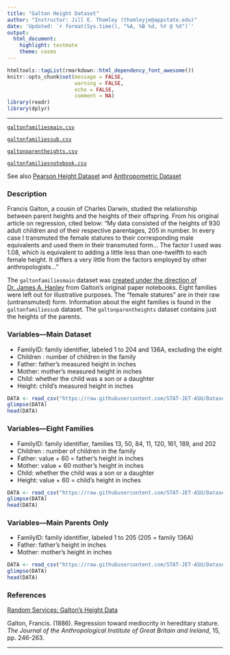```yaml
---
title: "Galton Height Dataset"
author: "Instructor: Jill E. Thomley (thomleyje@appstate.edu)"
date: 'Updated: `r format(Sys.time(), "%A, %B %d, %Y @ %X")`'
output: 
  html_document: 
    highlight: textmate
    theme: cosmo
---
```


```r
htmltools::tagList(rmarkdown::html_dependency_font_awesome())
knitr::opts_chunk$set(message = FALSE, 
                      warning = FALSE, 
                      echo = FALSE,
                      comment = NA)
library(readr)
library(dplyr)
```
<hr>

<i class="fas fa-database"></i> [`galtonfamiliesmain.csv`](https://raw.githubusercontent.com/STAT-JET-ASU/Datasets/master/Instructor/galtonfamiliesmain.csv)

<i class="fas fa-database"></i> [`galtonfamiliessub.csv`](https://raw.githubusercontent.com/STAT-JET-ASU/Datasets/master/Instructor/galtonfamiliessub.csv)

<i class="fas fa-database"></i> [`galtonparentheights.csv`](https://raw.githubusercontent.com/STAT-JET-ASU/Datasets/master/Instructor/galtonparentheights.csv)

<i class="fas fa-database"></i> [`galtonfamiliesnotebook.csv`](https://raw.githubusercontent.com/STAT-JET-ASU/Datasets/master/Instructor/galtonfamiliesnotebook.csv)

See also [Pearson Height Dataset](https://stat-jet-asu.github.io/Datasets/InstructorDescriptions/pearsonheightdata.html) and [Anthropometric Dataset](https://stat-jet-asu.github.io/Datasets/InstructorDescriptions/anthropometric.html)

### Description

Francis Galton, a cousin of Charles Darwin, studied the relationship between parent heights and the heights of their offspring. From his original article on regression, cited below: "My data consisted of the heights of 930 adult children and of their respective parentages, 205 in number. In every case I transmuted the female statures to their corresponding male equivalents and used them in their transmuted form... The factor I used was 1.08, which is equivalent to adding a little less than one-twelfth to each female height. It differs a very little from the factors employed by other anthropologists..." 

The `galtonfamiliesmain` dataset was [created under the direction of Dr. James A. Hanley](http://www.medicine.mcgill.ca/epidemiology/hanley/galton/) from Galton's original paper notebooks. Eight families were left out for illustrative purposes. The "female statures" are in their raw (untransmuted) form. Information about the eight families is found in the `galtonfamiliessub` dataset. The `galtonparentheights` dataset contains just the heights of the parents. 

### Variables---Main Dataset

* FamilyID: family identifier, labeled 1 to 204 and 136A, excluding the eight 
* Children : number of children in the family
* Father: father's measured height in inches
* Mother: mother's measured height in inches
* Child: whether the child was a son or a daughter
* Height: child's measured height in inches

```r
DATA <- read_csv("https://raw.githubusercontent.com/STAT-JET-ASU/Datasets/master/Instructor/galtonfamiliesmain.csv")
glimpse(DATA)
head(DATA)
```

### Variables---Eight Families

* FamilyID: family identifier, families 13, 50, 84, 11, 120, 161, 189, and 202
* Children : number of children in the family
* Father: value + 60 = father's height in inches
* Mother: value + 60 mother's height in inches
* Child: whether the child was a son or a daughter
* Height: value + 60 = child's height in inches

```r
DATA <- read_csv("https://raw.githubusercontent.com/STAT-JET-ASU/Datasets/master/Instructor/galtonfamiliessub.csv")
glimpse(DATA)
head(DATA)
```

### Variables---Main Parents Only

* FamilyID: family identifier, labeled 1 to 205 (205 = family 136A) 
* Father: father's height in inches
* Mother: mother's height in inches

```r
DATA <- read_csv("https://raw.githubusercontent.com/STAT-JET-ASU/Datasets/master/Instructor/galtonparentheights.csv")
glimpse(DATA)
head(DATA)
```

### References

[Random Services: Galton's Height Data](http://www.randomservices.org/random/data/Galton.html)

Galton, Francis. (1886). Regression toward mediocrity in hereditary stature. _The Journal of the Anthropological Institute of Great Britain and Ireland_, 15, pp. 246-263.

<hr>

